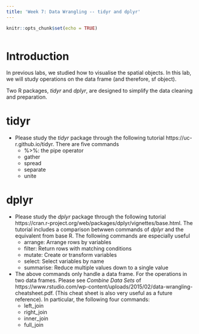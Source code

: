 ```yaml
---
title: 'Week 7: Data Wrangling -- tidyr and dplyr'
---
```


<div style="margin-bottom:50px;">
```r
knitr::opts_chunk$set(echo = TRUE)
```

</div>



# Introduction
In previous labs, we studied how to visualise the spatial objects. In this lab, we will study operations on the data frame (and therefore, sf object). 

Two R packages, *tidyr* and *dplyr*, are designed to simplify the data cleaning and preparation. 

# tidyr

* Please study the *tidyr* package through the following tutorial
https://uc-r.github.io/tidyr. There are five commands
  + %>%: the pipe operator
  + gather
  + spread
  + separate
  + unite

# dplyr

* Please study the *dplyr* package through the following tutorial
https://cran.r-project.org/web/packages/dplyr/vignettes/base.html. The tutorial includes a comparison betwwen commands of *dplyr* and the equivalent from base R. The following commands are especially useful
  + arrange: Arrange rows by variables 
  + filter: Return rows with matching conditions
  + mutate: Create or transform variables
  + select: Select variables by name
  + summarise: Reduce multiple values down to a single value
  
* The above commands only handle a data frame. For the operations in two data frames. Please see *Combine Data Sets* of https://www.rstudio.com/wp-content/uploads/2015/02/data-wrangling-cheatsheet.pdf. (This cheat sheet is also very useful as a future reference). In particular, the following four commands: 
  + left_join
  + right_join
  + inner_join
  + full_join


